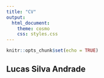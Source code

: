```yaml
---
title: "CV"
output: 
  html_document:
    theme: cosmo
    css: styles.css
---
```


```r
knitr::opts_chunk$set(echo = TRUE)
```

## Lucas Silva Andrade



